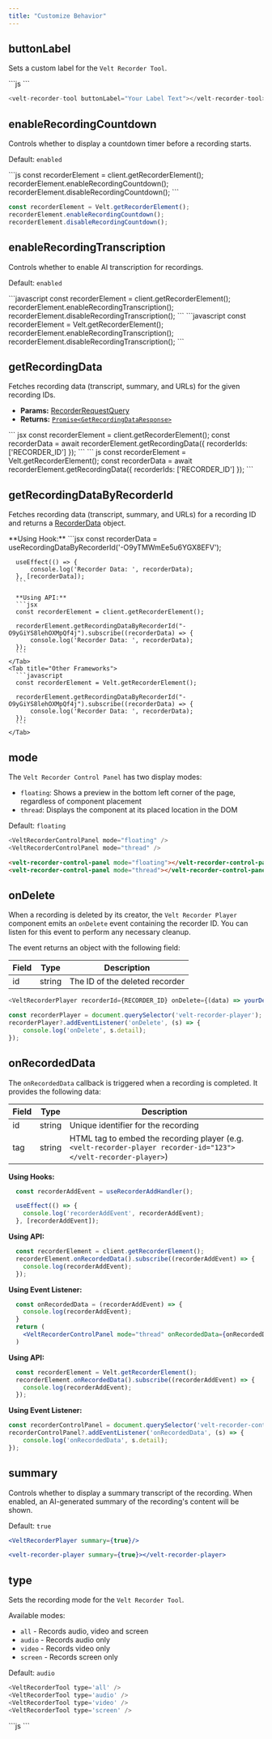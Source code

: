 ```yaml
---
title: "Customize Behavior"
---
```


## buttonLabel
Sets a custom label for the `Velt Recorder Tool`.

<Tabs>
<Tab title="React / Next.js">
```js
<VeltRecorderTool buttonLabel="Your Label Text" />
```
</Tab>

<Tab title="Other Frameworks">

```js
<velt-recorder-tool buttonLabel="Your Label Text"></velt-recorder-tool>
```
</Tab>

</Tabs>


## enableRecordingCountdown
Controls whether to display a countdown timer before a recording starts.

Default: `enabled`

<Tabs>
<Tab title="React / Next.js">
```js
const recorderElement = client.getRecorderElement();
recorderElement.enableRecordingCountdown();
recorderElement.disableRecordingCountdown();
```
</Tab>

<Tab title="Other Frameworks">

```js
const recorderElement = Velt.getRecorderElement();
recorderElement.enableRecordingCountdown();
recorderElement.disableRecordingCountdown();
```
</Tab>

</Tabs>


## enableRecordingTranscription
Controls whether to enable AI transcription for recordings.

Default: `enabled`

<Tabs>
    <Tab title="React / Next.js">
      ```javascript
      const recorderElement = client.getRecorderElement();
      recorderElement.enableRecordingTranscription();
      recorderElement.disableRecordingTranscription();
      ```
    </Tab>
    <Tab title="Other Frameworks">
      ```javascript
      const recorderElement = Velt.getRecorderElement();
      recorderElement.enableRecordingTranscription();
      recorderElement.disableRecordingTranscription();
      ```
    </Tab>
  </Tabs>

## getRecordingData
Fetches recording data (transcript, summary, and URLs) for the given recording IDs.

- **Params:** [RecorderRequestQuery](/api-reference/sdk/models/api-request-objects#recorderrequestquery)
- **Returns:** [`Promise<GetRecordingDataResponse>`](/api-reference/sdk/models/api-request-objects#getrecordingdataresponse)

<Tabs>
<Tab title="React / Next.js">
``` jsx
const recorderElement = client.getRecorderElement();
const recorderData = await recorderElement.getRecordingData({
    recorderIds: ['RECORDER_ID']
});
```
</Tab>
<Tab title="Other Frameworks">
``` js
const recorderElement = Velt.getRecorderElement();
const recorderData = await recorderElement.getRecordingData({
    recorderIds: ['RECORDER_ID']
});
```
</Tab>
</Tabs>

## getRecordingDataByRecorderId
Fetches recording data (transcript, summary, and URLs) for a recording ID and returns a [RecorderData](/api-reference/sdk/models/data-models#recorderdata) object.


<Tabs>
    <Tab title="React / Next.js">
    **Using Hook:**
      ```jsx
      const recorderData = useRecordingDataByRecorderId('-O9yTMWmEe5u6YGX8EFV');
      
      useEffect(() => {
          console.log('Recorder Data: ', recorderData);
      }, [recorderData]);
      ```

      **Using API:**
      ```jsx
      const recorderElement = client.getRecorderElement();
      
      recorderElement.getRecordingDataByRecorderId("-O9yGiYS8lehOXMpQf4j").subscribe((recorderData) => {
          console.log('Recorder Data: ', recorderData);
      });
      ```
    </Tab>
    <Tab title="Other Frameworks">
      ```javascript
      const recorderElement = Velt.getRecorderElement();
      
      recorderElement.getRecordingDataByRecorderId("-O9yGiYS8lehOXMpQf4j").subscribe((recorderData) => {
          console.log('Recorder Data: ', recorderData);
      });
      ```
    </Tab>
  </Tabs>

## mode
The `Velt Recorder Control Panel` has two display modes:

- `floating`: Shows a preview in the bottom left corner of the page, regardless of component placement
- `thread`: Displays the component at its placed location in the DOM

Default: `floating`

<Tabs>
<Tab title="React / Next.js">

```js
<VeltRecorderControlPanel mode="floating" />
<VeltRecorderControlPanel mode="thread" />
```
</Tab>

<Tab title="Other Frameworks">

```html
<velt-recorder-control-panel mode="floating"></velt-recorder-control-panel>
<velt-recorder-control-panel mode="thread"></velt-recorder-control-panel>
```

</Tab>

</Tabs>


## onDelete
When a recording is deleted by its creator, the `Velt Recorder Player` component emits an `onDelete` event containing the recorder ID. You can listen for this event to perform any necessary cleanup.

The event returns an object with the following field:

| Field    | Type   | Description                    |
| -------- | -------| -------------------------------|
| id       | string | The ID of the deleted recorder |

<Tabs>
<Tab title="React / Next.js">

```js
<VeltRecorderPlayer recorderId={RECORDER_ID} onDelete={(data) => yourDeleteMethod(data)} />
```
</Tab>

<Tab title="Other Frameworks">

```js
const recorderPlayer = document.querySelector('velt-recorder-player');
recorderPlayer?.addEventListener('onDelete', (s) => {
    console.log('onDelete', s.detail);
});
```
</Tab>

</Tabs>

## onRecordedData
The `onRecordedData` callback is triggered when a recording is completed. It provides the following data:

| Field | Type   | Description                                                |
|-------|--------|------------------------------------------------------------|
| id    | string | Unique identifier for the recording                         |
| tag   | string | HTML tag to embed the recording player (e.g. `<velt-recorder-player recorder-id="123"></velt-recorder-player>`) |

<Tabs>
<Tab title="React / Next.js">

**Using Hooks:**

```jsx
  const recorderAddEvent = useRecorderAddHandler();

  useEffect(() => {
    console.log('recorderAddEvent', recorderAddEvent);
  }, [recorderAddEvent]);
```

**Using API:**
```jsx
  const recorderElement = client.getRecorderElement();
  recorderElement.onRecordedData().subscribe((recorderAddEvent) => {
    console.log(recorderAddEvent);
  });
```

**Using Event Listener:**
```jsx
  const onRecordedData = (recorderAddEvent) => {
    console.log(recorderAddEvent);
  }
  return (
    <VeltRecorderControlPanel mode="thread" onRecordedData={onRecordedData} />
  )

```
</Tab>

<Tab title="Other Frameworks">

**Using API:**
```jsx
  const recorderElement = Velt.getRecorderElement();
  recorderElement.onRecordedData().subscribe((recorderAddEvent) => {
    console.log(recorderAddEvent);
  });
```

**Using Event Listener:**
```js
const recorderControlPanel = document.querySelector('velt-recorder-control-panel');
recorderControlPanel?.addEventListener('onRecordedData', (s) => {
    console.log('onRecordedData', s.detail);
});
```
</Tab>

</Tabs>

## summary
Controls whether to display a summary transcript of the recording. When enabled, an AI-generated summary of the recording's content will be shown.

Default: `true`

<Tabs>
<Tab title="React / Next.js">

```jsx
<VeltRecorderPlayer summary={true}/>
```
</Tab>

<Tab title="Other Frameworks">

```jsx
<velt-recorder-player summary={true}></velt-recorder-player>
```
</Tab>

</Tabs>

## type
Sets the recording mode for the `Velt Recorder Tool`.

Available modes:
- `all` - Records audio, video and screen
- `audio` - Records audio only
- `video` - Records video only  
- `screen` - Records screen only

Default: `audio`

<Tabs>
<Tab title="React / Next.js">

```js
<VeltRecorderTool type='all' />
<VeltRecorderTool type='audio' />
<VeltRecorderTool type='video' />
<VeltRecorderTool type='screen' />
```
</Tab>

<Tab title="Other Frameworks">
```js
<velt-recorder-tool type='all'></velt-recorder-tool>
<velt-recorder-tool type='audio'></velt-recorder-tool>
<velt-recorder-tool type='video'></velt-recorder-tool>
<velt-recorder-tool type='screen'></velt-recorder-tool>
```
</Tab>

</Tabs>
